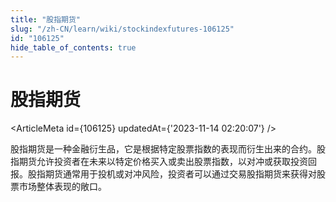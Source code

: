 ```yaml
---
title: "股指期货"
slug: "/zh-CN/learn/wiki/stockindexfutures-106125"
id: "106125"
hide_table_of_contents: true
---
```



# 股指期货

<ArticleMeta id={106125} updatedAt={'2023-11-14 02:20:07'} />
<div className='border-solid border-b border-t-0 my-4 border-[var(--ifm-color-gray-300)]' />

股指期货是一种金融衍生品，它是根据特定股票指数的表现而衍生出来的合约。股指期货允许投资者在未来以特定价格买入或卖出股票指数，以对冲或获取投资回报。股指期货通常用于投机或对冲风险，投资者可以通过交易股指期货来获得对股票市场整体表现的敞口。
